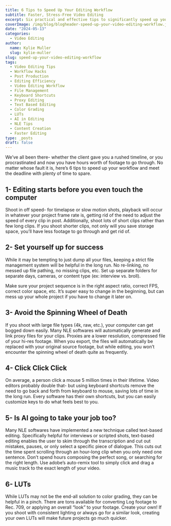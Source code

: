 ```yaml
---
title: 6 Tips to Speed Up Your Editing Workflow
subtitle: Faster, Stress-Free Video Editing
excerpt: Six practical and effective tips to significantly speed up your video editing workflow, allowing you to meet deadlines comfortably and stress-free.
coverImage: /img/blog/blogheader-speed-up-your-video-editing-workflow.jpg
date: "2024-05-13"
categories:
  - Video Editing
author:
  name: Kylie Muller
  slug: kylie-muller
slug: speed-up-your-video-editing-workflow
tags:
  - Video Editing Tips
  - Workflow Hacks
  - Post Production
  - Editing Efficiency
  - Video Editing Workflow
  - File Management
  - Keyboard Shortcuts
  - Proxy Editing
  - Text Based Editing
  - Color Grading
  - LUTs
  - AI in Editing
  - NLE Tips
  - Content Creation
  - Faster Editing
type: _posts
draft: false
---
```


We’ve all been there- whether the client gave you a rushed timeline, or you procrastinated and now you have hours worth of footage to go through. No matter whose fault it is, here’s 6 tips to speed up your workflow and meet the deadline with plenty of time to spare.

## 1- Editing starts before you even touch the computer

Shoot in off speed- for timelapse or slow motion shots, playback will occur in whatever your project frame rate is, getting rid of the need to adjust the speed of every clip in post. Additionally, shoot lots of short clips rather than few long clips. If you shoot shorter clips, not only will you save storage space, you’ll have less footage to go through and get rid of.

## 2- Set yourself up for success

While it may be tempting to just dump all your files, keeping a strict file management system will be helpful in the long run. No re-linking, no messed up file pathing, no missing clips, etc. Set up separate folders for separate days, cameras, or content type (ex: interview vs. broll).

Make sure your project sequence is in the right aspect ratio, correct FPS, correct color space, etc. It’s super easy to change in the beginning, but can mess up your whole project if you have to change it later on.

## 3- Avoid the Spinning Wheel of Death

If you shoot with large file types (4k, raw, etc.), your computer can get bogged down easily. Many NLE softwares will automatically generate and link proxy files for your clips. Proxies are a lower resolution, compressed file of your hi-res footage. When you export, the files will automatically be replaced with your original source footage, but while editing, you won’t encounter the spinning wheel of death quite as frequently.

## 4- Click Click Click

On average, a person click a mouse 5 million times in their lifetime. Video editors probably double that- but using keyboard shortcuts remove the need to go back and forth from keyboard to mouse, saving lots of time in the long run. Every software has their own shortcuts, but you can easily customize keys to do what feels best to you.

## 5- Is AI going to take your job too?

Many NLE softwares have implemented a new technique called text-based editing. Specifically helpful for interviews or scripted shots, text-based editing enables the user to skim through the transcription and cut out mistakes, pauses, or only select a specific piece of dialogue. This cuts out the time spent scrolling through an hour-long clip when you only need one sentence. Don’t spend hours composing the perfect song, or searching for the right length. Use adobe’s auto-remix tool to simply click and drag a music track to the exact length of your video.

## 6- LUTs

While LUTs may not be the end-all solution to color grading, they can be helpful in a pinch. There are tons available for converting Log footage to Rec. 709, or applying an overall “look” to your footage. Create your own! If you shoot with consistent lighting or always go for a similar look, creating your own LUTs will make future projects go much quicker.

